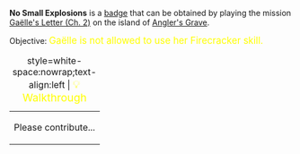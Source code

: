 '''No Small Explosions''' is a [[Badges|badge]] that can be obtained by playing the mission [[Gaëlle's Letter (Ch. 2)]] on the island of [[Angler's Grave]].

Objective: <big style="color:yellow">Gaëlle is not allowed to use her Firecracker skill.</big>

{| class="mw-collapsible mw-collapsed"
|+ style=white-space:nowrap;text-align:left | <big style="color:yellow">💡 Walkthrough</big>
|-
| Please contribute...
|}